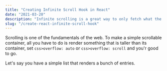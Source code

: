 ```yaml
---
title: "Creating Infinite Scroll Hook in React"
date: "2021-03-20"
description: "Infinite scrolling is a great way to only fetch what the user can see, while still feeling like there's more to scroll. Let's implement that in React."
slug: "/create-react-infinite-scroll-hook"
---
```


Scrolling is one of the fundamentals of the web. To make a simple scrollable container, all you have to do is render something that is taller than its container, set `css>overflow: auto` or `css>overflow: scroll` and you'r good to go.

Let's say you have a simple list that renders a bunch of entries. 